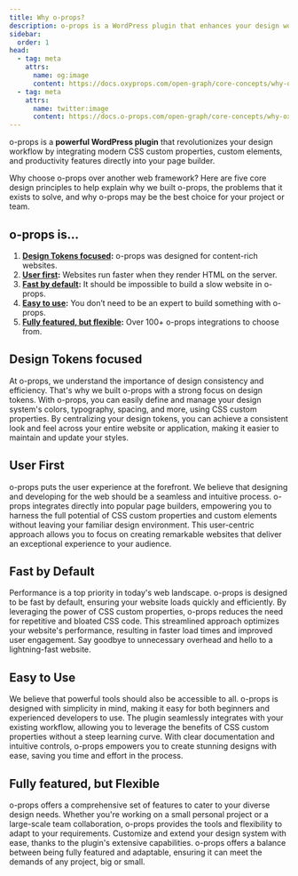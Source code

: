 ```yaml
---
title: Why o-props?
description: o-props is a WordPress plugin that enhances your design workflow by integrating modern CSS custom properties and productivity features into your page builder. Learn more.
sidebar:
  order: 1
head:
  - tag: meta
    attrs:
      name: og:image
      content: https://docs.oxyprops.com/open-graph/core-concepts/why-o-props.png
  - tag: meta
    attrs:
      name: twitter:image
      content: https://docs.o-props.com/open-graph/core-concepts/why-oxyprops.png
---
```


o-props is a **powerful WordPress plugin** that revolutionizes your design workflow by integrating modern CSS custom properties, custom elements, and productivity features directly into your page builder.

Why choose o-props over another web framework? Here are five core design principles to help explain why we built o-props, the problems that it exists to solve, and why o-props may be the best choice for your project or team.

## o-props is...

1. **[Design Tokens focused](#design-tokens-focused):** o-props was designed for content-rich websites.
1. **[User first](#user-first):** Websites run faster when they render HTML on the server.
1. **[Fast by default](#fast-by-default):** It should be impossible to build a slow website in o-props.
1. **[Easy to use](#easy-to-use):** You don’t need to be an expert to build something with o-props.
1. **[Fully featured, but flexible](#fully-featured-but-flexible):** Over 100+ o-props integrations to choose from.

## Design Tokens focused

At o-props, we understand the importance of design consistency and efficiency. That's why we built o-props with a strong focus on design tokens. With o-props, you can easily define and manage your design system's colors, typography, spacing, and more, using CSS custom properties. By centralizing your design tokens, you can achieve a consistent look and feel across your entire website or application, making it easier to maintain and update your styles.

## User First

o-props puts the user experience at the forefront. We believe that designing and developing for the web should be a seamless and intuitive process. o-props integrates directly into popular page builders, empowering you to harness the full potential of CSS custom properties and custom elements without leaving your familiar design environment. This user-centric approach allows you to focus on creating remarkable websites that deliver an exceptional experience to your audience.

## Fast by Default

Performance is a top priority in today's web landscape. o-props is designed to be fast by default, ensuring your website loads quickly and efficiently. By leveraging the power of CSS custom properties, o-props reduces the need for repetitive and bloated CSS code. This streamlined approach optimizes your website's performance, resulting in faster load times and improved user engagement. Say goodbye to unnecessary overhead and hello to a lightning-fast website.

## Easy to Use

We believe that powerful tools should also be accessible to all. o-props is designed with simplicity in mind, making it easy for both beginners and experienced developers to use. The plugin seamlessly integrates with your existing workflow, allowing you to leverage the benefits of CSS custom properties without a steep learning curve. With clear documentation and intuitive controls, o-props empowers you to create stunning designs with ease, saving you time and effort in the process.

## Fully featured, but Flexible

o-props offers a comprehensive set of features to cater to your diverse design needs. Whether you're working on a small personal project or a large-scale team collaboration, o-props provides the tools and flexibility to adapt to your requirements. Customize and extend your design system with ease, thanks to the plugin's extensive capabilities. o-props offers a balance between being fully featured and adaptable, ensuring it can meet the demands of any project, big or small.